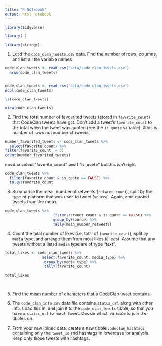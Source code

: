 ```yaml
---
title: "R Notebook"
output: html_notebook
---
```


```r
library(tidyverse)
```

```r
library( )
```

```r
library(stringr)
```


1. Load the `code_clan_tweets.csv` data. 
Find the number of rows, columns, and list all the variable names.
```r
code_clan_tweets <- read_csv("data/code_clan_tweets.csv")
  nrow(code_clan_tweets)
  
```

 
```r
code_clan_tweets <- read_csv("data/code_clan_tweets.csv")
ncol(code_clan_tweets)
```
 
```r
ls(code_clan_tweets)
```
```r
view(code_clan_tweets)
```
 

2. Find the total number of favourited tweets (stored in `favorite_count`) that CodeClan tweets have got. 
Don't add a tweet's `favorite_count` to the total when the tweet was quoted (see the `is_quote` variable). 
#this is number of rows not number of tweets

```r
number_favorited_tweets <- code_clan_tweets %>% 
  select(favorite_count) %>% 
filter(favorite_count != 0)
count(number_favorited_tweets)

```

need to select "favorite_count" and ! "is_quote" but this isn't right
```r

code_clan_tweets %>%
  filter(favorite_count & is_quote == FALSE) %>%
  tally(favorite_count)
```



3. Summarise the mean number of retweets (`retweet_count`), split by the type of platform that was used to tweet (`source`). 
Again, omit quoted tweets from the mean.

```r
code_clan_tweets %>% 
                      filter(retweet_count & is_quote == FALSE) %>% 
                      group_by(source) %>% 
                      tally(mean_number_retweets)


```


4. Count the total number of likes (i.e. total of `favorite_count`), split by `media` type, and arrange them from most likes to least. Assume that any tweets without a listed `media` type are of type "text". 
```r
total_likes <- code_clan_tweets %>% 
                 select(favorite_count, media_type) %>% 
                  group_by(media_type) %>% 
                  tally(favorite_count)
                  
total_likes
                    
                    

```



5. Find the mean number of characters that a CodeClan tweet contains. 


6. The `code_clan_info.csv` data file contains `status_url` along with other info. Load this in, and join it to the `code_clan_tweets` tibble, so that you have a `status_url` for each tweet. Decide which variable to join the tibbles on. 


7. From your new joined data, create a new tibble `codeclan_hashtags` containing only the `tweet_id` and hashtags in lowercase for analysis. Keep only those tweets with hashtags.
